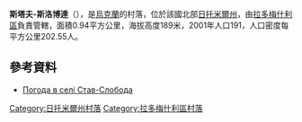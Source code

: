 {{coord|50|23|54|N|29|16|16|E|scale:30000|display=title}}

'''斯塔夫-斯洛博達'''（{{lang-uk|Став-Слобода}}），是[[烏克蘭|烏克蘭]]的村落，位於該國北部[[日托米爾州|日托米爾州]]，由[[拉多梅什利區|拉多梅什利區]]負責管轄，面積0.94平方公里，海拔高度189米，2001年人口191，人口密度每平方公里202.55人。

==參考資料==
* [http://weather.in.ua/ua/zhitomirskaja/24732 Погода в селі Став-Слобода] {{Wayback|url=http://weather.in.ua/ua/zhitomirskaja/24732 |date=20111219151815 }}

{{DEFAULTSORT:Став-Слобода}}
[[Category:日托米爾州村落|Category:日托米爾州村落]]
[[Category:拉多梅什利區村落|Category:拉多梅什利區村落]]


{{Zhytomyr-geo-stub}}